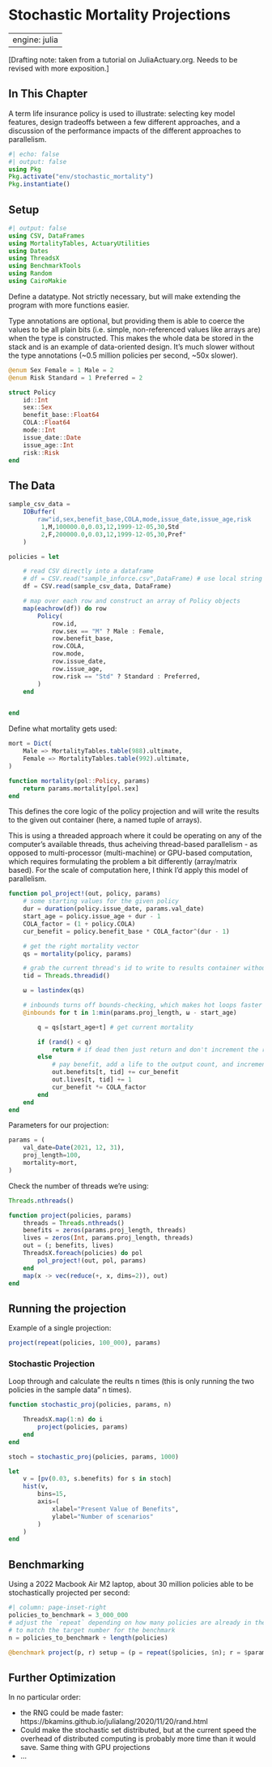 # Stochastic Mortality Projections {#sec-stochastic-mortality}

---
engine: julia
---

[Drafting note: taken from a tutorial on JuliaActuary.org. Needs to be revised with more exposition.]

## In This Chapter

A term life insurance policy is used to illustrate: selecting key model features, design tradeoffs between a few different approaches, and a discussion of the performance impacts of the different approaches to parallelism.

```julia
#| echo: false
#| output: false
using Pkg
Pkg.activate("env/stochastic_mortality")
Pkg.instantiate()
```

## Setup

```julia
#| output: false
using CSV, DataFrames
using MortalityTables, ActuaryUtilities
using Dates
using ThreadsX
using BenchmarkTools
using Random
using CairoMakie
```

Define a datatype. Not strictly necessary, but will make extending the program with more functions easier.

Type annotations are optional, but providing them is able to coerce the values to be all plain bits (i.e. simple, non-referenced values like arrays are) when the type is constructed. This makes the whole data be stored in the stack and is an example of data-oriented design. It's much slower without the type annotations (~0.5 million policies per second, ~50x slower).

```julia
@enum Sex Female = 1 Male = 2
@enum Risk Standard = 1 Preferred = 2
```

```julia
struct Policy
    id::Int
    sex::Sex
    benefit_base::Float64
    COLA::Float64
    mode::Int
    issue_date::Date
    issue_age::Int
    risk::Risk
end
```

## The Data

```julia
sample_csv_data =
    IOBuffer(
        raw"id,sex,benefit_base,COLA,mode,issue_date,issue_age,risk
         1,M,100000.0,0.03,12,1999-12-05,30,Std
         2,F,200000.0,0.03,12,1999-12-05,30,Pref"
    )
```

```julia
policies = let

    # read CSV directly into a dataframe
    # df = CSV.read("sample_inforce.csv",DataFrame) # use local string for notebook
    df = CSV.read(sample_csv_data, DataFrame)

    # map over each row and construct an array of Policy objects
    map(eachrow(df)) do row
        Policy(
            row.id,
            row.sex == "M" ? Male : Female,
            row.benefit_base,
            row.COLA,
            row.mode,
            row.issue_date,
            row.issue_age,
            row.risk == "Std" ? Standard : Preferred,
        )
    end


end
```

Define what mortality gets used:

```julia
mort = Dict(
    Male => MortalityTables.table(988).ultimate,
    Female => MortalityTables.table(992).ultimate,
)

function mortality(pol::Policy, params)
    return params.mortality[pol.sex]
end
```

This defines the core logic of the policy projection and will write the results to the given out container (here, a named tuple of arrays).

This is using a threaded approach where it could be operating on any of the computer's available threads, thus acheiving thread-based parallelism - as opposed to multi-processor (multi-machine) or GPU-based computation, which requires formulating the problem a bit differently (array/matrix based). For the scale of computation here, I think I'd apply this model of parallelism.

```julia
function pol_project!(out, policy, params)
    # some starting values for the given policy
    dur = duration(policy.issue_date, params.val_date)
    start_age = policy.issue_age + dur - 1
    COLA_factor = (1 + policy.COLA)
    cur_benefit = policy.benefit_base * COLA_factor^(dur - 1)

    # get the right mortality vector
    qs = mortality(policy, params)

    # grab the current thread's id to write to results container without conflicting with other threads
    tid = Threads.threadid()

    ω = lastindex(qs)

    # inbounds turns off bounds-checking, which makes hot loops faster but first write loop without it to ensure you don't create an error (will crash if you have the error without bounds checking)
    @inbounds for t in 1:min(params.proj_length, ω - start_age)

        q = qs[start_age+t] # get current mortality

        if (rand() < q)
            return # if dead then just return and don't increment the results anymore
        else
            # pay benefit, add a life to the output count, and increment the benefit for next year
            out.benefits[t, tid] += cur_benefit
            out.lives[t, tid] += 1
            cur_benefit *= COLA_factor
        end
    end
end
```

Parameters for our projection:

```julia
params = (
    val_date=Date(2021, 12, 31),
    proj_length=100,
    mortality=mort,
)
```

Check the number of threads we're using:

```julia
Threads.nthreads()
```

```julia
function project(policies, params)
    threads = Threads.nthreads()
    benefits = zeros(params.proj_length, threads)
    lives = zeros(Int, params.proj_length, threads)
    out = (; benefits, lives)
    ThreadsX.foreach(policies) do pol
        pol_project!(out, pol, params)
    end
    map(x -> vec(reduce(+, x, dims=2)), out)
end
```

## Running the projection

Example of a single projection:

```julia
project(repeat(policies, 100_000), params)
```

### Stochastic Projection

Loop through and calculate the reults n times (this is only running the two policies in the sample data" n times).
```julia
function stochastic_proj(policies, params, n)

    ThreadsX.map(1:n) do i
        project(policies, params)
    end
end
```

```julia
stoch = stochastic_proj(policies, params, 1000)
```

```julia
let
    v = [pv(0.03, s.benefits) for s in stoch]
    hist(v,
        bins=15,
        axis=(
            xlabel="Present Value of Benefits",
            ylabel="Number of scenarios"
        )
    )
end
```

## Benchmarking

Using a 2022 Macbook Air M2 laptop, about 30 million policies able to be stochastically projected per second:

```julia
#| column: page-inset-right
policies_to_benchmark = 3_000_000
# adjust the `repeat` depending on how many policies are already in the array
# to match the target number for the benchmark
n = policies_to_benchmark ÷ length(policies)

@benchmark project(p, r) setup = (p = repeat($policies, $n); r = $params)
```

## Further Optimization

In no particular order:

- the RNG could be made faster: https://bkamins.github.io/julialang/2020/11/20/rand.html
- Could make the stochastic set distributed, but at the current speed the overhead of distributed computing is probably more time than it would save. Same thing with GPU projections
- ...
